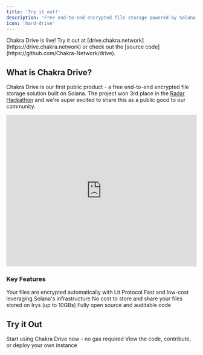 ```yaml
---
title: 'Try it out!'
description: 'Free end-to-end encrypted file storage powered by Solana'
icon: 'hard-drive'
---
```


<Note>
  Chakra Drive is live! Try it out at
  [drive.chakra.network](https://drive.chakra.network) or check out the [source
  code](https://github.com/Chakra-Network/drive).
</Note>

## What is Chakra Drive?

Chakra Drive is our first public product - a free end-to-end encrypted file storage solution built on Solana.
The project won 3rd place in the [Radar Hackathon](https://x.com/solana/status/1856355031374802958) and we're super excited to share this as a public good to our community.

<iframe
  width='100%'
  height='400'
  src='https://cdn.prod.website-files.com/669de659c0d915d963bf6513%2F671066cbabc19ec4b67fa24b_chakra%20video-transcode.webm'
  title='Chakra Drive Demo'
  frameborder='0'
  allow='accelerometer; autoplay; clipboard-write; encrypted-media; gyroscope; picture-in-picture'
  allowfullscreen
></iframe>

### Key Features

<CardGroup cols={2}>
  <Card title='End-to-End Encryption' icon='lock' href='/drive/encryption'>
    Your files are encrypted automatically with Lit Protocol
  </Card>
  <Card title='Powered by Solana' icon='bolt'>
    Fast and low-cost leveraging Solana's infrastructure
  </Card>
  <Card title='Free to Use' icon='gift'>
    No cost to store and share your files stored on Irys (up to 10GBs)
  </Card>
  <Card title='Open Source' icon='code'>
    Fully open source and auditable code
  </Card>
</CardGroup>

## Try it Out

<CardGroup cols={2}>
  <Card title='Live Product' icon='rocket' href='https://drive.chakra.network'>
    Start using Chakra Drive now - no gas required
  </Card>
  <Card
    title='Source Code'
    icon='github'
    href='https://github.com/Chakra-Network/drive'
  >
    View the code, contribute, or deploy your own instance
  </Card>
</CardGroup>
